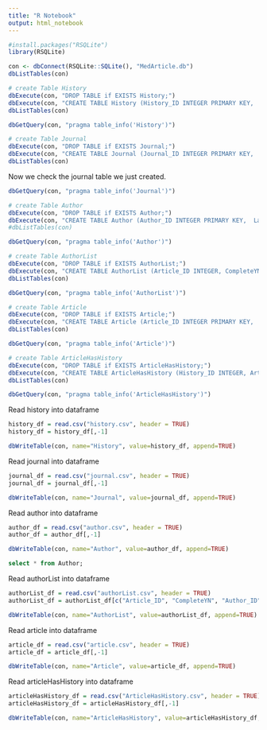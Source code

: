 ```yaml
---
title: "R Notebook"
output: html_notebook
---
```

```r
#install.packages("RSQLite")
library(RSQLite)
```
```r
con <- dbConnect(RSQLite::SQLite(), "MedArticle.db")
dbListTables(con)
```

```r
# create Table History
dbExecute(con, "DROP TABLE if EXISTS History;")
dbExecute(con, "CREATE TABLE History (History_ID INTEGER PRIMARY KEY,  PubStatus TEXT, Year INTEGER, Month INTEGER, Day INTEGER, Hour INTEGER, Minute INTEGER, Second INTEGER);")
dbListTables(con)
```

```r
dbGetQuery(con, "pragma table_info('History')")
```


```r
# create Table Journal
dbExecute(con, "DROP TABLE if EXISTS Journal;")
dbExecute(con, "CREATE TABLE Journal (Journal_ID INTEGER PRIMARY KEY,  Journal_ISSN TEXT, IssnType TEXT, CitedMedium TEXT, Volume INTEGER, Issue INTEGER, PubDate DATE, Title TEXT, ISOAbbreviation TEXT);")
dbListTables(con)
```

Now we check the journal table we just created.
```r
dbGetQuery(con, "pragma table_info('Journal')")
```


```r
# create Table Author
dbExecute(con, "DROP TABLE if EXISTS Author;")
dbExecute(con, "CREATE TABLE Author (Author_ID INTEGER PRIMARY KEY,  LastName TEXT, ForeName TEXT, Initials TEXT, Affiliation TEXT, ValidYN INTEGER);")
#dbListTables(con)
```

```r
dbGetQuery(con, "pragma table_info('Author')")
```

```r
# create Table AuthorList
dbExecute(con, "DROP TABLE if EXISTS AuthorList;")
dbExecute(con, "CREATE TABLE AuthorList (Article_ID INTEGER, CompleteYN INTEGER, Author_ID INTEGER, PRIMARY KEY (Article_ID, Author_ID), FOREIGN KEY (Article_ID) REFERENCES Article(Article_ID), FOREIGN KEY (Author_ID) REFERENCES Author(Author_ID));")
dbListTables(con)
```

```r
dbGetQuery(con, "pragma table_info('AuthorList')")
```

```r
# create Table Article
dbExecute(con, "DROP TABLE if EXISTS Article;")
dbExecute(con, "CREATE TABLE Article (Article_ID INTEGER PRIMARY KEY,  PubModel TEXT, ArticleTitle TEXT, MedlinePgn TEXT, Language TEXT, Journal_ID INTEGER, AuthorList_ID INTEGER, FOREIGN KEY (Journal_ID) REFERENCES Journal(Journal_ID), FOREIGN KEY (AuthorList_ID) REFERENCES AuthorList(AuthorList_ID));")
dbListTables(con)
```

```r
dbGetQuery(con, "pragma table_info('Article')")
```

```r
# create Table ArticleHasHistory
dbExecute(con, "DROP TABLE if EXISTS ArticleHasHistory;")
dbExecute(con, "CREATE TABLE ArticleHasHistory (History_ID INTEGER, Article_ID INTEGER, PRIMARY KEY (History_ID, Article_ID), FOREIGN KEY (History_ID) REFERENCES History(History_ID), FOREIGN KEY (Article_ID) REFERENCES Article(Article_ID) );")
dbListTables(con)
```

```r
dbGetQuery(con, "pragma table_info('ArticleHasHistory')")
```
Read history into dataframe
```r
history_df = read.csv("history.csv", header = TRUE)
history_df = history_df[,-1]

dbWriteTable(con, name="History", value=history_df, append=TRUE)
```

Read journal into dataframe
```r
journal_df = read.csv("journal.csv", header = TRUE)
journal_df = journal_df[,-1]

dbWriteTable(con, name="Journal", value=journal_df, append=TRUE)
```

Read author into dataframe
```r
author_df = read.csv("author.csv", header = TRUE)
author_df = author_df[,-1]

dbWriteTable(con, name="Author", value=author_df, append=TRUE)
```

```sql
select * from Author;
```

Read authorList into dataframe
```r
authorList_df = read.csv("authorList.csv", header = TRUE)
authorList_df = authorList_df[c("Article_ID", "CompleteYN", "Author_ID")]

dbWriteTable(con, name="AuthorList", value=authorList_df, append=TRUE)
```


Read article into dataframe
```r
article_df = read.csv("article.csv", header = TRUE)
article_df = article_df[,-1]

dbWriteTable(con, name="Article", value=article_df, append=TRUE)
```

Read articleHasHistory into dataframe
```r
articleHasHistory_df = read.csv("ArticleHasHistory.csv", header = TRUE)
articleHasHistory_df = articleHasHistory_df[,-1]

dbWriteTable(con, name="ArticleHasHistory", value=articleHasHistory_df, append=TRUE)
```
